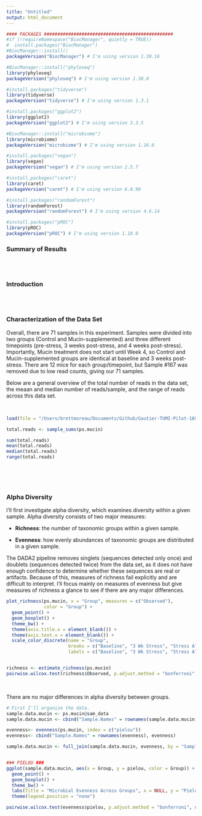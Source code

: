 ```yaml
---
title: "Untitled"
output: html_document
---
```

``` r
#### PACKAGES ################################################
#if (!requireNamespace("BiocManager", quietly = TRUE))
#  install.packages("BiocManager")
#BiocManager::install()
packageVersion("BiocManager") # I'm using version 1.30.16

#BiocManager::install("phyloseq")
library(phyloseq)
packageVersion("phyloseq") # I'm using version 1.38.0

#install.packages("tidyverse")
library(tidyverse)
packageVersion("tidyverse") # I'm using version 1.3.1

#install.packages("ggplot2")
library(ggplot2)
packageVersion("ggplot2") # I'm using version 3.3.5

#BiocManager::install("microbiome")
library(microbiome) 
packageVersion("microbiome") # I'm using version 1.16.0

#install.packages("vegan")
library(vegan)
packageVersion("vegan") # I'm using version 2.5.7

#install.packages("caret")
library(caret)
packageVersion("caret") # I'm using version 6.0.90

#install.packages("randomForest")
library(randomForest)
packageVersion("randomForest") # I'm using version 4.6.14

#install.packages("pROC")
library(pROC)
packageVersion("pROC") # I'm using version 1.18.0
```
### Summary of Results

<br><br>

### Introduction


<br><br>

### Characterization of the Data Set
Overall, there are 71 samples in this experiment. Samples were divided into two groups (Control and Mucin-supplemented) and three different timepoints (pre-stress, 3 weeks post-stress, and 4 weeks post-stress). Importantly, Mucin treatment does not start until Week 4, so Control and Mucin-supplemented groups are identical at baseline and 3 weeks post-stress. There are 12 mice for each group/timepoint, but Sample #167 was removed due to low read counts, giving our 71 samples.

Below are a general overview of the total number of reads in the data set, the meaan and median number of reads/sample, and the range of reads across this data set.

<br>

```r
load(file = "/Users/brettmoreau/Documents/Github/Gautier-TUMI-Pilot-16S/results/phyloseq objects by experiment.RData")

total.reads <- sample_sums(ps.mucin)
```

```r
sum(total.reads)
mean(total.reads) 
median(total.reads)
range(total.reads) 
```
<br><br><br>

### Alpha Diversity 
I'll first investigate alpha diversity, which examines diversity within a given sample. Alpha diversity consists of two major measures:

* **Richness**: the number of taxonomic groups within a given sample.

* **Evenness**: how evenly abundances of taxonomic groups are distributed in a given sample.
<br>

The DADA2 pipeline removes singlets (sequences detected only once) and doublets (sequences detected twice) from the data set, as it does not have enough confidence to determine whether these sequences are real or artifacts. Because of this, measures of richness fail explicitly and are difficult to interpret. I'll focus mainly on measures of evenness but give measures of richness a glance to see if there are any major differences.

```r
plot_richness(ps.mucin, x = "Group", measures = c("Observed"), 
              color = "Group") + 
  geom_point() +
  geom_boxplot() + 
  theme_bw() +
  theme(axis.title.x = element_blank()) +
  theme(axis.text.x = element_blank()) +
  scale_color_discrete(name = "Group", 
                       breaks = c("Baseline", "3 Wk Stress", "Stress Alone", "Stress + Mucin"), 
                       labels = c("Baseline", "3 Wk Stress", "Stress Alone", "Stress + Mucin")) 


richness <- estimate_richness(ps.mucin)
pairwise.wilcox.test(richness$Observed, p.adjust.method = "bonferroni", sample_data(ps.mucin)$Group)

```
<br>

There are no major differences in alpha diversity between groups.



```r
# First I'll organize the data.
sample.data.mucin <- ps.mucin@sam_data
sample.data.mucin <- cbind("Sample.Names" = rownames(sample.data.mucin), sample.data.mucin)

evenness<- evenness(ps.mucin, index = c("pielou"))
evenness<- cbind("Sample.Names" = rownames(evenness), evenness)

sample.data.mucin <- full_join(sample.data.mucin, evenness, by = "Sample.Names")


### PIELOU ###
ggplot(sample.data.mucin, aes(x = Group, y = pielou, color = Group)) +
  geom_point() +
  geom_boxplot() +
  theme_bw() +
  labs(title = "Microbial Evenness Across Groups", x = NULL, y = "Pielou Eveness Index")
  theme(legend.position = "none")

pairwise.wilcox.test(evenness$pielou, p.adjust.method = "bonferroni", sample_data(ps.mucin)$Group)
```
